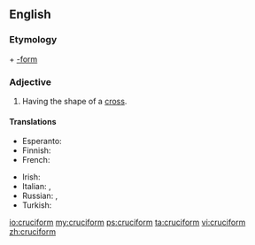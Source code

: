 ==English==

===Etymology===
{{etyl|la|en}} {{term|crux|lang=la||cross}} + [[-form]]

===Adjective===
{{head|en|adjective}}

# Having the shape of a [[cross]].

====Translations====
{{trans-top|having the shape of a cross}}
* Esperanto: {{t-|eo|krucoforma}}
* Finnish: {{t-|fi|ristinmuotoinen}}
* French: {{t+|fr|cruciforme}}
{{trans-mid}}
* Irish: {{t-|ga|crosdealbhach}}
* Italian: {{t+|it|crociato}}, {{t+|it|cruciforme}}
* Russian: {{t|ru|крестообразный}}, {{t|ru|крестовидный}}
* Turkish: {{t+|tr|haçvari}}
{{trans-bottom}}

[[io:cruciform]]
[[my:cruciform]]
[[ps:cruciform]]
[[ta:cruciform]]
[[vi:cruciform]]
[[zh:cruciform]]